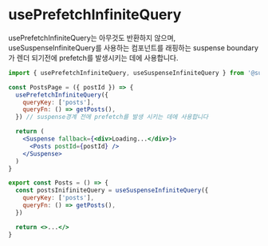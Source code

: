 
# usePrefetchInfiniteQuery

usePrefetchInfiniteQuery는 아무것도 반환하지 않으며, useSuspenseInfiniteQuery를 사용하는 컴포넌트를 래핑하는 suspense boundary가 렌더 되기전에 prefetch를 발생시키는 데에 사용합니다.

```jsx /usePrefetchInfiniteQuery/
import { usePrefetchInfiniteQuery, useSuspenseInfiniteQuery } from '@suspensive/react-query'

const PostsPage = ({ postId }) => {
  usePrefetchInfiniteQuery({
    queryKey: ['posts'],
    queryFn: () => getPosts(),
  }) // suspense경계 전에 prefetch를 발생 시키는 데에 사용합니다

  return (
    <Suspense fallback={<div>Loading...</div>}>
      <Posts postId={postId} />
    </Suspense>
  )
}

export const Posts = () => {
  const postsInifiniteQuery = useSuspenseInfiniteQuery({
    queryKey: ['posts'],
    queryFn: () => getPosts(),
  })

  return <>...</>
}
```
